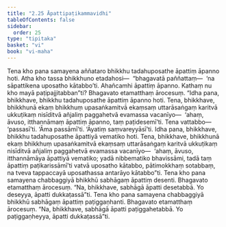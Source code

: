 ```yaml
---
title: "2.25 Āpattipaṭikammavidhi"
tableOfContents: false
sidebar:
  order: 25
type: "tipitaka"
basket: "vi"
book: "vi-maha"
---
```



<DynamicBreadcrumb />

<Division number="169" book="vi-maha" e="ch" v="3" p="168">

<Paragraph number="709" book="vi-maha">
Tena kho pana samayena aññataro bhikkhu tadahuposathe āpattiṃ āpanno hoti. Atha kho tassa bhikkhuno etadahosi—  “bhagavatā paññattaṃ—  ‘na sāpattikena uposatho kātabbo’ti. Ahañcamhi āpattiṃ āpanno. Kathaṃ nu kho mayā paṭipajjitabban”ti? Bhagavato etamatthaṃ ārocesuṃ.
</Paragraph>

<Paragraph number="710" book="vi-maha">
“Idha pana, bhikkhave, bhikkhu tadahuposathe āpattiṃ āpanno hoti. Tena, bhikkhave, bhikkhunā ekaṃ bhikkhuṃ upasaṅkamitvā ekaṃsaṃ uttarāsaṅgaṃ karitvā ukkuṭikaṃ nisīditvā añjaliṃ paggahetvā evamassa vacanīyo—  ‘ahaṃ, āvuso, itthannāmaṃ āpattiṃ āpanno, taṃ paṭidesemī’ti. Tena vattabbo—  ‘passasī’ti. ‘Āma passāmī’ti. ‘Āyatiṃ saṃvareyyāsī’ti.
</Paragraph>

<Paragraph number="711" book="vi-maha">
Idha pana, bhikkhave, bhikkhu tadahuposathe āpattiyā vematiko hoti. Tena, bhikkhave, bhikkhunā ekaṃ bhikkhuṃ upasaṅkamitvā ekaṃsaṃ uttarāsaṅgaṃ karitvā ukkuṭikaṃ nisīditvā añjaliṃ paggahetvā evamassa vacanīyo—  ‘ahaṃ, āvuso, itthannāmāya āpattiyā vematiko; yadā nibbematiko bhavissāmi, tadā taṃ āpattiṃ paṭikarissāmī’ti vatvā uposatho kātabbo, pātimokkhaṃ sotabbaṃ, na tveva tappaccayā uposathassa antarāyo kātabbo”ti.
</Paragraph>

<Paragraph number="712" book="vi-maha">
Tena kho pana samayena chabbaggiyā bhikkhū sabhāgaṃ āpattiṃ desenti. Bhagavato etamatthaṃ ārocesuṃ. “Na, bhikkhave, sabhāgā āpatti desetabbā. Yo deseyya, āpatti dukkaṭassā”ti.
</Paragraph>

<Paragraph number="713" book="vi-maha">
Tena kho pana samayena chabbaggiyā bhikkhū sabhāgaṃ āpattiṃ paṭiggaṇhanti. Bhagavato etamatthaṃ ārocesuṃ. “Na, bhikkhave, sabhāgā āpatti paṭiggahetabbā. Yo paṭiggaṇheyya, āpatti dukkaṭassā”ti.
</Paragraph>
</Division>